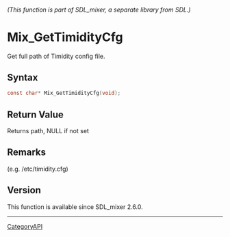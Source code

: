 ====== (This function is part of SDL_mixer, a separate library from SDL.) ======
= Mix_GetTimidityCfg =

Get full path of Timidity config file.

== Syntax ==

<syntaxhighlight lang='c'>
const char* Mix_GetTimidityCfg(void);
</syntaxhighlight>

== Return Value ==

Returns path, NULL if not set

== Remarks ==

(e.g. /etc/timidity.cfg)

== Version ==

This function is available since SDL_mixer 2.6.0.

----
[[CategoryAPI]]


